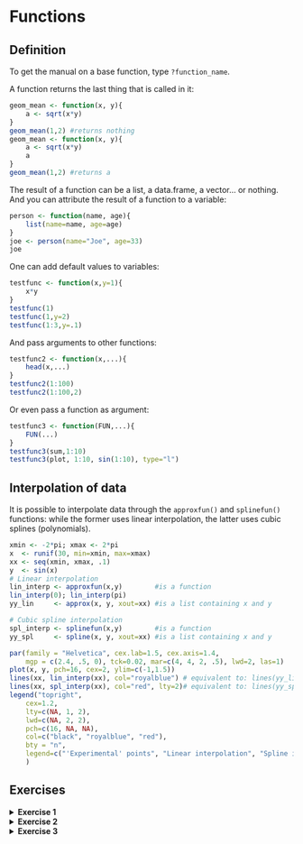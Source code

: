 # Functions

## Definition

To get the manual on a base function, type `?function_name`.

A function returns the last thing that is called in it:
```r
geom_mean <- function(x, y){
    a <- sqrt(x*y)
}
geom_mean(1,2) #returns nothing
geom_mean <- function(x, y){
    a <- sqrt(x*y)
    a
}
geom_mean(1,2) #returns a
```

The result of a function can be a list, a data.frame, a vector... or nothing. And you can attribute the result of a function to a variable:

```r
person <- function(name, age){
    list(name=name, age=age)
}
joe <- person(name="Joe", age=33)
joe
```

One can add default values to variables:
```r
testfunc <- function(x,y=1){
    x*y
}
testfunc(1)
testfunc(1,y=2)
testfunc(1:3,y=.1)
```

And pass arguments to other functions:
```r
testfunc2 <- function(x,...){
    head(x,...)
}
testfunc2(1:100)
testfunc2(1:100,2)
```

Or even pass a function as argument:
```r
testfunc3 <- function(FUN,...){
    FUN(...)
}
testfunc3(sum,1:10)
testfunc3(plot, 1:10, sin(1:10), type="l")
```


## Interpolation of data

It is possible to interpolate data through the `approxfun()` and `splinefun()` functions: while the former uses linear interpolation, the latter uses cubic splines (polynomials).

```r
xmin <- -2*pi; xmax <- 2*pi
x  <- runif(30, min=xmin, max=xmax)
xx <- seq(xmin, xmax, .1)
y  <- sin(x)
# Linear interpolation
lin_interp <- approxfun(x,y)        #is a function
lin_interp(0); lin_interp(pi)
yy_lin     <- approx(x, y, xout=xx) #is a list containing x and y

# Cubic spline interpolation
spl_interp <- splinefun(x,y)        #is a function
yy_spl     <- spline(x, y, xout=xx) #is a list containing x and y

par(family = "Helvetica", cex.lab=1.5, cex.axis=1.4, 
    mgp = c(2.4, .5, 0), tck=0.02, mar=c(4, 4, 2, .5), lwd=2, las=1)
plot(x, y, pch=16, cex=2, ylim=c(-1,1.5))
lines(xx, lin_interp(xx), col="royalblue") # equivalent to: lines(yy_lin, col="royalblue")
lines(xx, spl_interp(xx), col="red", lty=2)# equivalent to: lines(yy_spl, col="red")
legend("topright",
    cex=1.2,
    lty=c(NA, 1, 2),
    lwd=c(NA, 2, 2),
    pch=c(16, NA, NA),
    col=c("black", "royalblue", "red"),
    bty = "n",
    legend=c("'Experimental' points", "Linear interpolation", "Spline interpolation")
    )
```


## Exercises {#exo-functions}


<details>
<summary>**Exercise 1**</summary>

Create the sinus cardinal function, $f(x)=\sin(x)/x$ for $x\neq0$ and $f(0)=1$.

<details>
<summary>Solution</summary>

```r
sinc <- function(x, tol = sqrt(.Machine$double.eps) ){
    # sinus cardinal
    y <- rep(1,length(x))
    b <- which(abs(x)>tol)
    y[b] <- sin(x[b])/x[b]
    y
}
sinc(seq(-pi,pi,pi/4))
x <- seq(-8*pi,8*pi,.1)
plot(x, sinc(x), type="l", lwd=3);abline(h=0,v=0)
```

</details>
</details>


<details>
    <summary>**Exercise 2**</summary>

- Write a function returning a normalized Gaussian function
    + Test that it is indeed normalized by numerically computing its integral
- Write a new function returning the sum of an arbitrary number of Gaussian functions

<details>
    <summary>Solution</summary>

```r
# Write a function returning a normalized Gaussian function
# look also at the dnorm() base function
Gaussian <- function(x,x0,FWHM,A=1){
    2.*A*sqrt(2*log(2))/sqrt(2*pi)/FWHM*exp(-(x-x0)^2*4*log(2)/FWHM^2)
}
# Test that it is indeed normalized by numerically computing its integral
dx <- .01
x  <- seq(-10,10,dx)
y  <- Gaussian(x,0,1)
sum(y*dx)
sum(dnorm(x,mean=0,sd=1)*dx)
# Write a new function returning the sum of an arbitrary number of Gaussian functions
sumGaussian1 <- function(x,x0,FWHM,A=1){
    y <- y0
    for (i in 1:length(x0)) {
      y <- y + Gaussian(x,x0[i],FWHM[i],A=A[i])
    }
    y
}
# handling bad entries and being more efficient
sumGaussian2 <- function(x,x0,FWHM,A=1){
    if(length(x0)!=length(FWHM)) FWHM <- rep(FWHM, length.out=length(x0))
    if(length(x0)!=length(A))    A    <- rep(A,    length.out=length(x0))
    rowSums(sapply(1:length(x0), function(i) {
          Gaussian(x,x0[i],FWHM[i],A=A[i])
        }))
}
```

</details>
</details>



<details>
<summary>**Exercise 3**</summary>

Write a function returning a `tibble` (created if not supplied, incremented if supplied) containing the name, age, gender and country of origin of the people in the class. Print it. Play around with the obtained tibble to make some statistics about the class population.

<details>
<summary>Solution</summary>

```r
people <- function(ppl=tibble::tibble(), name=NA, age=NA, gender=NA, origin=NA){
    library(tibble)
    library(dplyr)
    bind_rows(ppl, tibble(name=name, age=age, gender=gender, origin=origin))
}
ppl <- people(name="Colin", age=33, gender="Male", origin="France")
ppl <- people(ppl=ppl, name="Vincent", age=39, gender="Male", origin="France")
ppl
```

</details>
</details>

<br>
<br>



<br>
<br>
<br>
<br>
<br>



